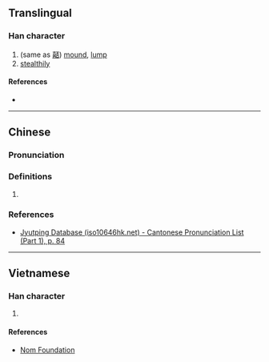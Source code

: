 {{character info}}
==Translingual==

===Han character===
{{Han char|rn=30|rad=口|as=14|sn=17|four=|canj=GRMFM|ids=⿰喜丕}}

# (same as [[嚭]]) [[mound]], [[lump]]
# [[stealthily]]

====References====
* {{Han ref|kx=0211.160|dkj=04437|dj=0434.120|hdz=10695.090|uh=567D|ud=22141}}

----

==Chinese==

===Pronunciation===
{{zh-pron
|m=pǐ
|c=pei2
|cat=
}}

===Definitions===
{{zh-hanzi}}

# {{rfdef|zh|sort=口14}}

===References===
* [http://www.iso10646hk.net/jp/document/download.jsp Jyutping Database (iso10646hk.net) - Cantonese Pronunciation List (Part 1), p. 84]

----

==Vietnamese==

===Han character===
{{vi-hantu|[[vầy]], [[nằm]]|rs=口14}}

# {{rfdef|vi|sort=口14}}

====References====
* [http://nomfoundation.org/common/nom_details.php?codepoint=567d Nom Foundation]